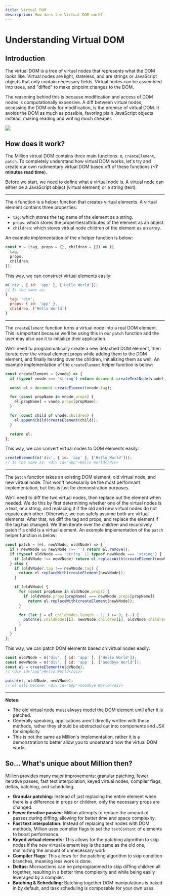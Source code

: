 ```yaml
---
title: Virtual DOM
description: How does the Virtual DOM work?
---
```


# Understanding Virtual DOM

## Introduction

The virtual DOM is a tree of virtual nodes that represents what the DOM looks like. Virtual nodes are light, stateless, and are strings or JavaScript objects that only contain necessary fields. Virtual nodes can be assembled into trees, and "diffed" to make pinpoint changes to the DOM.

The reasoning behind this is because modification and access of DOM nodes is computationally expensive. A diff between virtual nodes, accessing the DOM only for modification, is the premise of virtual DOM. It avoids the DOM as much as possible, favoring plain JavaScript objects instead, making reading and writing much cheaper.

![](https://raw.githubusercontent.com/millionjs/docs/master/.github/assets/vdom.png)

## How does it work?

The Million virtual DOM contains three main functions: `m`, `createElement`, `patch`. To completely understand how virtual DOM works, let's try and create our own rudimentary virtual DOM based off of these functions (**~7 minutes read time**).

Before we start, we need to define what a virtual node is. A virtual node can either be a JavaScript object (virtual element) or a string (text).

---

The `m` function is a helper function that creates virtual elements. A virtual element contains three properties:

- `tag`: which stores the tag name of the element as a string.
- `props`: which stores the properties/attributes of the element as an object.
- `children`: which stores virtual node children of the element as an array.

An example implementation of the `m` helper function is below:

```js
const m = (tag, props = {}, children = []) => ({
  tag,
  props,
  children,
});
```

This way, we can construct virtual elements easily:

```js
m('div', { id: 'app' }, ['Hello World']);
// Is the same as:
{
  tag: 'div',
  props: { id: 'app' },
  children: ['Hello World']
}
```

---

The `createElement` function turns a virtual node into a real DOM element. This is important because we'll be using this in our `patch` function and the user may also use it to initialize their application.

We'll need to programmatically create a new detached DOM element, then iterate over the virtual element props while adding them to the DOM element, and finally iterating over the children, initializing them as well. An example implementation of the `createElement` helper function is below:

```js
const createElement = (vnode) => {
  if (typeof vnode === 'string') return document.createTextNode(vnode);

  const el = document.createElement(vnode.tag);

  for (const propName in vnode.props) {
    el[propName] = vnode.props[propName];
  }

  for (const child of vnode.children) {
    el.appendChild(createElement(child));
  }

  return el;
};
```

This way, we can convert virtual nodes to DOM elements easily:

```jsx
createElement(m('div', { id: 'app' }, ['Hello World']));
// Is the same as: <div id="app">Hello World</div>
```

---

The `patch` function takes an existing DOM element, old virtual node, and new virtual node. This won't necessarily be the most performant implementation, but this is just for demonstration purposes.

We'll need to diff the two virtual nodes, then replace out the element when needed. We do this by first determining whether one of the virtual nodes is a text, or a string, and replacing it if the old and new virtual nodes do not equate each other. Otherwise, we can safely assume both are virtual elements. After that, we diff the tag and props, and replace the element if the tag has changed. We then iterate over the children and recursively patch if a child is a virtual element. An example implementation of the `patch` helper function is below:

```js
const patch = (el, newVNode, oldVNode) => {
  if (!newVNode && newVNode !== '') return el.remove();
  if (typeof oldVNode === 'string' || typeof newVNode === 'string') {
    if (oldVNode !== newVNode) return el.replaceWith(createElement(newVNode));
  } else {
    if (oldVNode?.tag !== newVNode.tag) {
      return el.replaceWith(createElement(newVNode));
    }

    if (oldVNode) {
      for (const propName in oldVNode.props) {
        if (oldVNode.props[propName] === newVNode.props[propName])
          return el.replaceWith(createElement(newVNode));
      }

      for (let i = el.childNodes.length - 1; i >= 0; i--) {
        patch(el.childNodes[i], newVNode.children[i], oldVNode.children[i]);
      }
    }
  }
};
```

This way, we can patch DOM elements based on virtual nodes easily:

```js
const oldVNode = m('div', { id: 'app' }, ['Hello World']);
const newVNode = m('div', { id: 'app' }, ['Goodbye World']);
const el = createElement(oldVNode);
// <div id="app">Hello World</div>

patch(el, oldVNode, newVNode);
// el will become: <div id="app">Goodbye World</div>
```

---

**Notes:**

- The old virtual node must always model the DOM element until after it is patched.
- Generally speaking, applications aren't directly written with these methods, rather they should be abstracted out into components and JSX for simplicity.
- This is not the same as Million's implementation, rather it is a demonstration to better allow you to understand how the virtual DOM works.

## So... What's unique about Million then?

Million provides many major improvements: granular patching, fewer iterative passes, fast text interpolation, keyed virtual nodes, compiler flags, deltas, batching, and scheduling.

- **Granular patching:** Instead of just replacing the entire element when there is a difference in props or children, only the necessary props are changed.
- **Fewer iterative passes:** Million attempts to reduce the amount of passes during diffing, allowing for better time and space complexity.
- **Fast text interpolation:** Instead of replacing text nodes with DOM methods, Million uses compiler flags to set the `textContent` of elements to boost performance.
- **Keyed virtual elements:** This allows for the patching algorithm to skip nodes if the new virtual element key is the same as the old one, minimizing the amount of unnecessary work.
- **Compiler Flags:** This allows for the patching algorithm to skip condition branches, meaning less work is done.
- **Deltas:** Microactions can be preprogrammed to skip diffing children all together, resulting in a better time complexity and while being easily leveraged by a compiler.
- **Batching & Scheduling:** Batching together DOM manipulations is baked in by default, and task scheduling is composable for your own uses.
